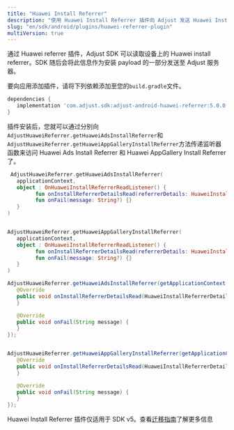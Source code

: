 ```yaml
---
title: "Huawei Install Referrer"
description: "使用 Huawei Install Referrer 插件向 Adjust 发送 Huawei Install Referrer 信息。"
slug: "en/sdk/android/plugins/huawei-referrer-plugin"
multiVersion: true
---
```

<sdkversion version="v5"> 

通过 Huawei referrer 插件，Adjust SDK 可以读取设备上的 Huawei install referrer。SDK 随后会将此信息作为安装 payload 的一部分发送至 Adjust 服务器。

要向应用添加插件，请将下列依赖添加至您的`build.gradle`文件。
<codeblock title="build.gradle"> 

```groovy
dependencies {
   implementation 'com.adjust.sdk:adjust-android-huawei-referrer:5.0.0'
}
```

</CodeBlock> 

插件安装后，您就可以通过分别向`AdjustHuaweiReferrer.getHuaweiAdsInstallReferrer`和`AdjustHuaweiReferrer.getHuaweiAppGalleryInstallReferrer`方法传递监听器函数来访问 Huawei Ads Install Referrer 和 Huawei AppGallery Install Referrer 了。
<tabs> <tab title="Kotlin"> 

```kotlin
 AdjustHuaweiReferrer.getHuaweiAdsInstallReferrer(
   applicationContext,
   object : OnHuaweiInstallReferrerReadListener() {
         fun onInstallReferrerDetailsRead(referrerDetails: HuaweiInstallReferrerDetails?) {}
         fun onFail(message: String?) {}
   }
)


AdjustHuaweiReferrer.getHuaweiAppGalleryInstallReferrer(
   applicationContext,
   object : OnHuaweiInstallReferrerReadListener() {
         fun onInstallReferrerDetailsRead(referrerDetails: HuaweiInstallReferrerDetails?) {}
         fun onFail(message: String?) {}
   }
)
```

</Tab> <tab title="Java"> 

```java
AdjustHuaweiReferrer.getHuaweiAdsInstallReferrer(getApplicationContext(), new OnHuaweiInstallReferrerReadListener() {
   @Override
   public void onInstallReferrerDetailsRead(HuaweiInstallReferrerDetails referrerDetails) {
   }

   @Override
   public void onFail(String message) {
   }
});


AdjustHuaweiReferrer.getHuaweiAppGalleryInstallReferrer(getApplicationContext(), new OnHuaweiInstallReferrerReadListener() {
   @Override
   public void onInstallReferrerDetailsRead(HuaweiInstallReferrerDetails referrerDetails) {
   }

   @Override
   public void onFail(String message) {
   }
});

```

</Tab> </Tabs> </SdkVersion> <sdkversion version="v4"> 

Huawei Install Referrer 插件仅适用于 SDK v5。查看[迁移指南](/en/sdk/android/migration/v4-to-v5)了解更多信息
</SdkVersion>

